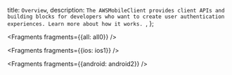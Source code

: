   title: `Overview`,
  description: `The AWSMobileClient provides client APIs and building blocks for developers who want to create user authentication experiences. Learn more about how it works. `,
};


<Fragments fragments={{all: all0}} />


<Fragments fragments={{ios: ios1}} />


<Fragments fragments={{android: android2}} />